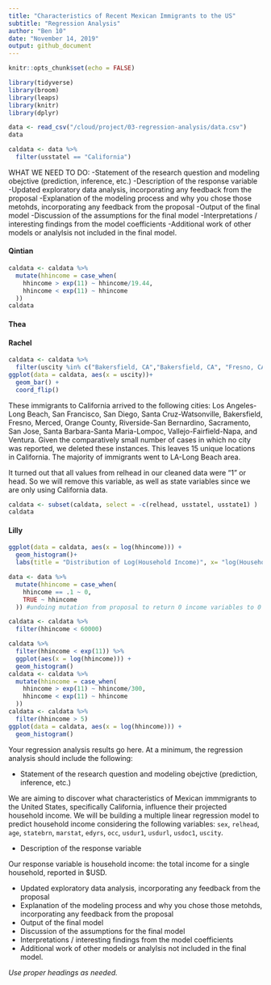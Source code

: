 ```yaml
---
title: "Characteristics of Recent Mexican Immigrants to the US"
subtitle: "Regression Analysis"
author: "Ben 10"
date: "November 14, 2019"
output: github_document
---
```


```r
knitr::opts_chunk$set(echo = FALSE)

```

```r
library(tidyverse)
library(broom)
library(leaps)
library(knitr)
library(dplyr)
```

```r
data <- read_csv("/cloud/project/03-regression-analysis/data.csv")
data
```

```r
caldata <- data %>%
  filter(usstatel == "California")
```

WHAT WE NEED TO DO:
-Statement of the research question and modeling obejctive (prediction, inference, etc.)
-Description of the response variable
-Updated exploratory data analysis, incorporating any feedback from the proposal
-Explanation of the modeling process and why you chose those metohds, incorporating any feedback from the proposal
-Output of the final model
-Discussion of the assumptions for the final model
-Interpretations / interesting findings from the model coefficients
-Additional work of other models or analylsis not included in the final model.


#### Qintian
```r
caldata <- caldata %>%
  mutate(hhincome = case_when(
    hhincome > exp(11) ~ hhincome/19.44,
    hhincome < exp(11) ~ hhincome
  ))
caldata
```

#### Thea


#### Rachel
```r
caldata <- caldata %>%
  filter(uscity %in% c("Bakersfield, CA","Bakersfield, CA", "Fresno, CA", "Los Angeles-Long Beach, CA", "Merced, CA","Orange County, CA","Riverside-San Bernardino, CA", "Sacramento, CA", "San Diego, CA", "San Francisco, CA", "San Jose, CA","Santa Barbara-Santa Maria-Lompoc, CA","Santa Cruz-Watsonville, CA","Vallejo-Fairfield-Napa, CA","Ventura, CA"))
ggplot(data = caldata, aes(x = uscity))+ 
  geom_bar() +
  coord_flip()
```
These immigrants to California arrived to the following cities: Los Angeles-Long Beach, San Francisco, San Diego, Santa Cruz-Watsonville, Bakersfield, Fresno, Merced, Orange County, Riverside-San Bernardino, Sacramento, San Jose, Santa Barbara-Santa Maria-Lompoc, Vallejo-Fairfield-Napa, and Ventura. Given the comparatively small number of cases in which no city was reported, we deleted these instances. This leaves 15 unique locations in California. The majority of immigrants went to LA-Long Beach area. 

It turned out that all values from relhead in our cleaned data were "1" or head. So we will remove this variable, as well as state variables since we are only using California data. 

```r
caldata <- subset(caldata, select = -c(relhead, usstatel, usstate1) )
caldata
```

#### Lilly

```r
ggplot(data = caldata, aes(x = log(hhincome))) +
  geom_histogram()+
  labs(title = "Distribution of Log(Household Income)", x= "log(Household Income)", y = "Count")
```


```r
data <- data %>%
  mutate(hhincome = case_when(
    hhincome == .1 ~ 0,
    TRUE ~ hhincome
  )) #undoing mutation from proposal to return 0 income variables to 0
```

```r
caldata <- caldata %>%
  filter(hhincome < 60000)
```

```r
caldata %>%
  filter(hhincome < exp(11)) %>%
  ggplot(aes(x = log(hhincome))) +
  geom_histogram()
caldata <- caldata %>%
  mutate(hhincome = case_when(
    hhincome > exp(11) ~ hhincome/300,
    hhincome < exp(11) ~ hhincome
  ))
caldata <- caldata %>%
  filter(hhincome > 5)
ggplot(data = caldata, aes(x = log(hhincome))) +
  geom_histogram()


```

Your regression analysis results go here. At a minimum, the regression analysis should include the following: 

- Statement of the research question and modeling obejctive (prediction, inference, etc.)

We are aiming to discover what characteristics of Mexican immmigrants to the United States, specifically California, influence their projected household income. We will be building a multiple linear regression model to predict household income considering the following variables: `sex`, `relhead`, `age`, `statebrn`, `marstat`, `edyrs`, `occ`, `usdur1`, `usdurl`, `usdoc1`, `uscity`. 

- Description of the response variable

Our response variable is household income: the total income for a single household, reported in $USD. 

- Updated exploratory data analysis, incorporating any feedback from the proposal
- Explanation of the modeling process and why you chose those metohds, incorporating any feedback from the proposal
- Output of the final model
- Discussion of the assumptions for the final model
- Interpretations / interesting findings from the model coefficients
- Additional work of other models or analylsis not included in the final model.

*Use proper headings as needed.*